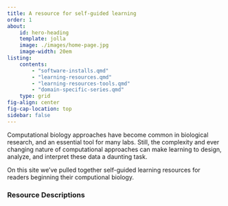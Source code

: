 ```yaml
---
title: A resource for self-guided learning
order: 1
about:
    id: hero-heading
    template: jolla
    image: ./images/home-page.jpg
    image-width: 20em
listing:
    contents:
        - "software-installs.qmd"
        - "learning-resources.qmd"
        - "learning-resources-tools.qmd"
        - "domain-specific-series.qmd"
    type: grid
fig-align: center
fig-cap-location: top
sidebar: false
---
```


Computational biology approaches have become common in biological research, and an essential tool for many labs. Still, the complexity and ever changing nature of computational approaches can make learning to design, analyze, and interpret these data a daunting task. 

On this site we've pulled together self-guided learning resources for readers beginning their computional biology.

### Resource Descriptions


